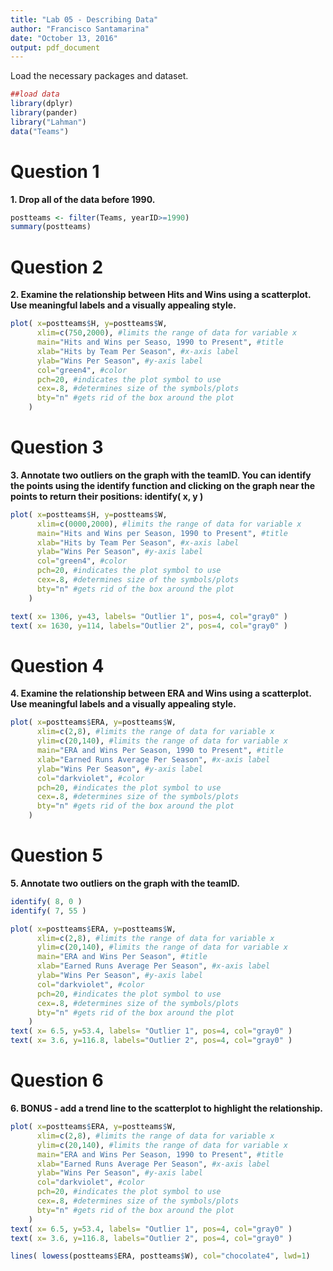 ```yaml
---
title: "Lab 05 - Describing Data"
author: "Francisco Santamarina"
date: "October 13, 2016"
output: pdf_document
---
```

Load the necessary packages and dataset.
```r
##load data
library(dplyr)
library(pander)
library("Lahman")
data("Teams")
```

# Question 1
**1.	Drop all of the data before 1990.**<br>

```r
postteams <- filter(Teams, yearID>=1990)
summary(postteams)
```

# Question 2
**2.	Examine the relationship between Hits and Wins using a scatterplot. Use meaningful labels and a visually appealing style.**<br>
```r
plot( x=postteams$H, y=postteams$W,
      xlim=c(750,2000), #limits the range of data for variable x
      main="Hits and Wins per Seaso, 1990 to Present", #title
      xlab="Hits by Team Per Season", #x-axis label
      ylab="Wins Per Season", #y-axis label
      col="green4", #color
      pch=20, #indicates the plot symbol to use
      cex=.8, #determines size of the symbols/plots
      bty="n" #gets rid of the box around the plot
    )

```

# Question 3
**3.	Annotate two outliers on the graph with the teamID. You can identify the points using the identify function and clicking on the graph near the points to return their positions: identify( x, y )**<br>

```r

plot( x=postteams$H, y=postteams$W,
      xlim=c(0000,2000), #limits the range of data for variable x
      main="Hits and Wins per Season, 1990 to Present", #title
      xlab="Hits by Team Per Season", #x-axis label
      ylab="Wins Per Season", #y-axis label
      col="green4", #color
      pch=20, #indicates the plot symbol to use
      cex=.8, #determines size of the symbols/plots
      bty="n" #gets rid of the box around the plot
    )

text( x= 1306, y=43, labels= "Outlier 1", pos=4, col="gray0" )
text( x= 1630, y=114, labels="Outlier 2", pos=4, col="gray0" )
```

# Question 4
**4.	Examine the relationship between ERA and Wins using a scatterplot. Use meaningful labels and a visually appealing style.**<br>

```r
plot( x=postteams$ERA, y=postteams$W,
      xlim=c(2,8), #limits the range of data for variable x
      ylim=c(20,140), #limits the range of data for variable x
      main="ERA and Wins Per Season, 1990 to Present", #title
      xlab="Earned Runs Average Per Season", #x-axis label
      ylab="Wins Per Season", #y-axis label
      col="darkviolet", #color
      pch=20, #indicates the plot symbol to use
      cex=.8, #determines size of the symbols/plots
      bty="n" #gets rid of the box around the plot
    )
```

# Question 5
**5.	Annotate two outliers on the graph with the teamID.**<br>

```r

identify( 8, 0 )
identify( 7, 55 ) 

plot( x=postteams$ERA, y=postteams$W,
      xlim=c(2,8), #limits the range of data for variable x
      ylim=c(20,140), #limits the range of data for variable x
      main="ERA and Wins Per Season", #title
      xlab="Earned Runs Average Per Season", #x-axis label
      ylab="Wins Per Season", #y-axis label
      col="darkviolet", #color
      pch=20, #indicates the plot symbol to use
      cex=.8, #determines size of the symbols/plots
      bty="n" #gets rid of the box around the plot
    )
text( x= 6.5, y=53.4, labels= "Outlier 1", pos=4, col="gray0" )
text( x= 3.6, y=116.8, labels="Outlier 2", pos=4, col="gray0" )
```

# Question 6
**6.	BONUS - add a trend line to the scatterplot to highlight the relationship.**<br>

```r
plot( x=postteams$ERA, y=postteams$W,
      xlim=c(2,8), #limits the range of data for variable x
      ylim=c(20,140), #limits the range of data for variable x
      main="ERA and Wins Per Season, 1990 to Present", #title
      xlab="Earned Runs Average Per Season", #x-axis label
      ylab="Wins Per Season", #y-axis label
      col="darkviolet", #color
      pch=20, #indicates the plot symbol to use
      cex=.8, #determines size of the symbols/plots
      bty="n" #gets rid of the box around the plot
    )
text( x= 6.5, y=53.4, labels= "Outlier 1", pos=4, col="gray0" )
text( x= 3.6, y=116.8, labels="Outlier 2", pos=4, col="gray0" )

lines( lowess(postteams$ERA, postteams$W), col="chocolate4", lwd=1)
```
